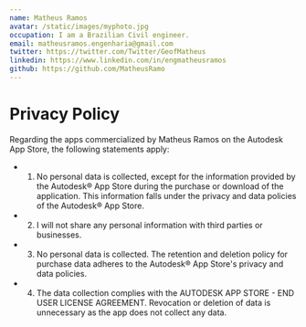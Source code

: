 ```yaml
---
name: Matheus Ramos
avatar: /static/images/myphoto.jpg
occupation: I am a Brazilian Civil engineer.
email: matheusramos.engenharia@gmail.com
twitter: https://twitter.com/Twitter/GeofMatheus
linkedin: https://www.linkedin.com/in/engmatheusramos
github: https://github.com/MatheusRamo
---
```

# Privacy Policy 

Regarding the apps commercialized by Matheus Ramos on the Autodesk App Store, the following statements apply:

- 1. No personal data is collected, except for the information provided by the Autodesk® App Store during the purchase or download of the application. This information falls under the privacy and data policies of the Autodesk® App Store.
- 2. I will not share any personal information with third parties or businesses.
- 3. No personal data is collected. The retention and deletion policy for purchase data adheres to the Autodesk® App Store's privacy and data policies.
- 4. The data collection complies with the AUTODESK APP STORE - END USER LICENSE AGREEMENT. Revocation or deletion of data is unnecessary as the app does not collect any data. 